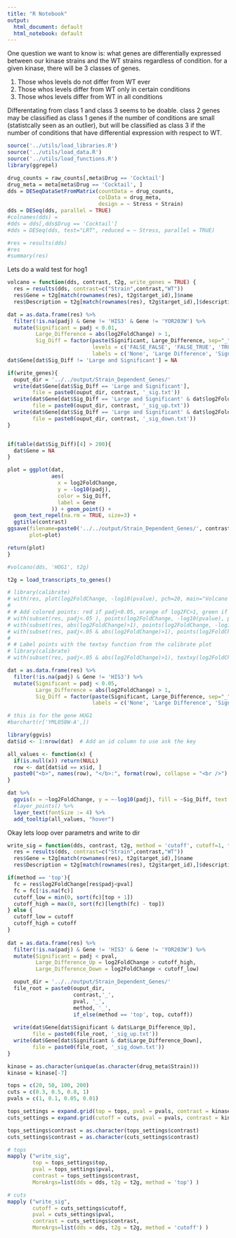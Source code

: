 ```yaml
---
title: "R Notebook"
output:
  html_document: default
  html_notebook: default
---
```


One question we want to know is: what genes are differentially expressed between our kinase strains and the WT strains regardless of condition. for a given kinase, there will be 3 classes of genes. 

1. Those whos levels do not differ from WT ever
2. Those whos levels differ from WT only in certain conditions
3. Those whos levels differ from WT in all conditions

Differentating from class 1 and class 3 seems to be doable. class 2 genes may be classified as class 1 genes if the number of conditions are small (statistcally seen as an outlier), but will be classified as class 3 if the number of conditions that have differential expression with respect to WT.

```r
source('../utils/load_libraries.R')
source('../utils/load_data.R')
source('../utils/load_functions.R')
library(ggrepel)
```

```r


drug_counts = raw_counts[,meta$Drug == 'Cocktail']
drug_meta = meta[meta$Drug == 'Cocktail', ]
dds = DESeqDataSetFromMatrix(countData = drug_counts, 
                             colData = drug_meta, 
                             design = ~ Stress + Strain)
dds = DESeq(dds, parallel = TRUE)
#colnames(dds) = 
#dds = dds[,dds$Drug == 'Cocktail']
#dds = DESeq(dds, test="LRT", reduced = ~ Stress, parallel = TRUE)

#res = results(dds)
#res
#summary(res)


```
Lets do a wald test for hog1
```r
volcano = function(dds, contrast, t2g, write_genes = TRUE) {
  res = results(dds, contrast=c("Strain",contrast,"WT"))
  res$Gene = t2g[match(rownames(res), t2g$target_id),]$name
  res$Description = t2g[match(rownames(res), t2g$target_id),]$description

dat = as.data.frame(res) %>% 
  filter(!is.na(padj) & Gene != 'HIS3' & Gene != 'YOR203W') %>% 
  mutate(Significant = padj < 0.01, 
         Large_Difference = abs(log2FoldChange) > 1, 
         Sig_Diff = factor(paste(Significant, Large_Difference, sep="_"),
                           levels = c('FALSE_FALSE', 'FALSE_TRUE', 'TRUE_FALSE', 'TRUE_TRUE'),
                           labels = c('None', 'Large Difference', 'Significant', 'Large and Significant')))
dat$Gene[dat$Sig_Diff != 'Large and Significant'] = NA

if(write_genes){
  ouput_dir = '../../output/Strain_Dependent_Genes/'
  write(dat$Gene[dat$Sig_Diff == 'Large and Significant'], 
        file = paste0(ouput_dir, contrast, '_sig.txt'))
  write(dat$Gene[dat$Sig_Diff == 'Large and Significant' & dat$log2FoldChange > 0],
        file = paste0(ouput_dir, contrast, '_sig_up.txt'))
  write(dat$Gene[dat$Sig_Diff == 'Large and Significant' & dat$log2FoldChange < 0],
        file = paste0(ouput_dir, contrast, '_sig_down.txt'))
}


if(table(dat$Sig_Diff)[4] > 200){
  dat$Gene = NA
}

plot = ggplot(dat,
              aes(
                x = log2FoldChange,
                y = -log10(padj),
                color = Sig_Diff,
                label = Gene
              )) + geom_point() +
  geom_text_repel(na.rm = TRUE, size=3) + 
  ggtitle(contrast)
ggsave(filename=paste0('../../output/Strain_Dependent_Genes/', contrast, '.pdf'),
       plot=plot)

return(plot)
}

#volcano(dds, 'HOG1', t2g)
```

```r
t2g = load_transcripts_to_genes()

```

```r
# library(calibrate)
# with(res, plot(log2FoldChange, -log10(pvalue), pch=20, main="Volcano plot", xlim=c(-1,2.5), ylim = c(0,40)))
# 
# # Add colored points: red if padj<0.05, orange of log2FC>1, green if both)
# with(subset(res, padj<.05 ), points(log2FoldChange, -log10(pvalue), pch=20, col="red"))
# with(subset(res, abs(log2FoldChange)>1), points(log2FoldChange, -log10(pvalue), pch=20, col="orange"))
# with(subset(res, padj<.05 & abs(log2FoldChange)>1), points(log2FoldChange, -log10(pvalue), pch=20, col="green"))
# 
# # Label points with the textxy function from the calibrate plot
# library(calibrate)
# with(subset(res, padj<.05 & abs(log2FoldChange)>1), textxy(log2FoldChange, -log10(pvalue), labs=Gene, cex=.8))

dat = as.data.frame(res) %>% 
  filter(!is.na(padj) & Gene != 'HIS3') %>% 
  mutate(Significant = padj < 0.05, 
         Large_Difference = abs(log2FoldChange) > 1, 
         Sig_Diff = factor(paste(Significant, Large_Difference, sep="_"), 
                           labels = c('None', 'Large Difference', 'Significant', 'Large and Significant')))

```


```r
# this is for the gene HUG1
#barchart(r['YML058W-A',])
```

```r
library(ggvis)
dat$id <- 1:nrow(dat)  # Add an id column to use ask the key

all_values <- function(x) {
  if(is.null(x)) return(NULL)
  row <- dat[dat$id == x$id, ]
  paste0("<b>", names(row), "</b>:", format(row), collapse = "<br />")
}

dat %>% 
  ggvis(x = ~log2FoldChange, y = ~-log10(padj), fill = ~Sig_Diff, text := ~Gene, key := ~id) %>%
  #layer_points() %>%
  layer_text(fontSize := 4) %>%
  add_tooltip(all_values, "hover")

```


Okay lets loop over parametrs and write to dir

```r
write_sig = function(dds, contrast, t2g, method = 'cutoff', cutoff=1, top = 100, pval = 0.01) {
  res = results(dds, contrast=c("Strain",contrast,"WT"))
  res$Gene = t2g[match(rownames(res), t2g$target_id),]$name
  res$Description = t2g[match(rownames(res), t2g$target_id),]$description

if(method == 'top'){
  fc = res$log2FoldChange[res$padj<pval]
  fc = fc[!is.na(fc)]
  cutoff_low = min(0, sort(fc)[top + 1])
  cutoff_high = max(0, sort(fc)[length(fc) - top])
} else {
  cutoff_low = cutoff
  cutoff_high = cutoff
}
  
dat = as.data.frame(res) %>% 
  filter(!is.na(padj) & Gene != 'HIS3' & Gene != 'YOR203W') %>% 
  mutate(Significant = padj < pval, 
         Large_Difference_Up = log2FoldChange > cutoff_high,
         Large_Difference_Down = log2FoldChange < cutoff_low)

  ouput_dir = '../../output/Strain_Dependent_Genes/'
  file_root = paste0(ouput_dir, 
                     contrast,'_', 
                     pval, '_', 
                     method, '_', 
                     if_else(method == 'top', top, cutoff))
  
  write(dat$Gene[dat$Significant & dat$Large_Difference_Up],
        file = paste0(file_root, '_sig_up.txt'))
  write(dat$Gene[dat$Significant & dat$Large_Difference_Down],
        file = paste0(file_root, '_sig_down.txt'))
}

kinase = as.character(unique(as.character(drug_meta$Strain)))
kinase = kinase[-7]

tops = c(20, 50, 100, 200)
cuts = c(0.3, 0.5, 0.8, 1)
pvals = c(1, 0.1, 0.05, 0.01)

tops_settings = expand.grid(top = tops, pval = pvals, contrast = kinase)
cuts_settings = expand.grid(cutoff = cuts, pval = pvals, contrast = kinase)

tops_settings$contrast = as.character(tops_settings$contrast)
cuts_settings$contrast = as.character(cuts_settings$contrast)

# tops
mapply ("write_sig", 
        top = tops_settings$top, 
        pval = tops_settings$pval, 
        contrast = tops_settings$contrast,
        MoreArgs=list(dds = dds, t2g = t2g, method = 'top') )

# cuts
mapply ("write_sig", 
        cutoff = cuts_settings$cutoff, 
        pval = cuts_settings$pval, 
        contrast = cuts_settings$contrast,
        MoreArgs=list(dds = dds, t2g = t2g, method = 'cutoff') )


```